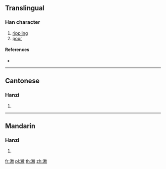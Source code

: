 ==Translingual==

===Han character===
{{Han char|rn=85|rad=水|as=12|sn=15|four=38140|canj=EFBK}}

# [[rippling]]
# [[pour]]

====References====
* {{Han ref|kx=0648.290|dkj=18220|dj=1058.150|hdz=31721.070|uh=6F4E|ud=28494|bh=E276|bd=57974}}

----

==Cantonese==

===Hanzi===
{{yue-hanzi|jyut=|y=pit3}}

# {{defn|lang=yue|sort=水12}}

----

==Mandarin==

===Hanzi===
{{cmn-hanzi|pin=[[pì]] ([[pi4]])|wg=p'i<sup>4</sup>}}

# {{defn|lang=cmn|sort=水12}}

[[fr:潎]]
[[pl:潎]]
[[th:潎]]
[[zh:潎]]